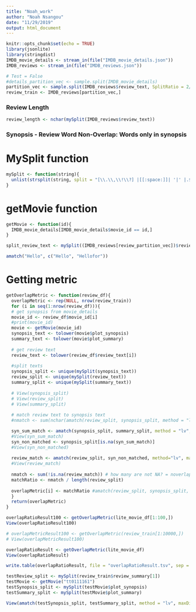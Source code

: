 ---
title: "Noah_work"
author: "Noah Nsangou"
date: "11/29/2019"
output: html_document
---

```{r setup, include=FALSE}
knitr::opts_chunk$set(echo = TRUE)
library(jsonlite)
library(stringdist)
IMDB_movie_details <- stream_in(file("IMDB_movie_details.json"))
IMDB_reviews <- stream_in(file("IMDB_reviews.json"))
```


```{r}
# Test = False
#details_partition_vec <- sample.split(IMDB_movie_details)
partition_vec <- sample.split(IMDB_reviews$review_text, SplitRatio = 2/3)
review_train <- IMDB_reviews[partition_vec,]

```

### Review Length
```{r}
review_length <- nchar(mySplit(IMDB_reviews$review_text))
```


### Synopsis - Review Word Non-Overlap: Words only in synopsis

# MySplit function
```{r}
mySplit <- function(string){
  unlist(strsplit(string, split = "[\\.\\,\\!\\?] |[[:space:]]| '|' |.$"))
}
```

# getMovie function
```{r}
getMovie <- function(id){
  IMDB_movie_details[IMDB_movie_details$movie_id == id,]
}
```


```{r}
split_review_text <- mySplit((IMDB_reviews[review_partition_vec])$review_text)

amatch("Hello", c("Hello", "Hellofor"))
```
# Getting metric
```{r}
getOverlapMetric <- function(review_df){
  overlapMetric <- rep(NULL, nrow(review_train))
  for (i in seq(1:nrow(review_df))){
  # get synopsis from movie_details
  movie_id <- review_df$movie_id[i]
  #print(movie_id)
  movie <- getMovie(movie_id)
  synopsis_text <- tolower(movie$plot_synopsis)
  summary_text <- tolower(movie$plot_summary)
  
  # get review text
  review_text <- tolower(review_df$review_text[i])
  
  #split texts 
  synopsis_split <- unique(mySplit(synopsis_text))
  review_split <- unique(mySplit(review_text))
  summary_split <- unique(mySplit(summary_text))
  
  # View(synopsis_split)
  # View(review_split)
  # View(summary_split)
  
  # match review text to synopsis text
  #nmatch <- sum(nchar(amatch(review_split, synopsis_split, method = "lv", maxDist = 1)), na.rm = TRUE)

  syn_sum_match <- amatch(synopsis_split, summary_split, method = "lv", maxDist = .5)
  #View(syn_sum_match)
  syn_non_matched <- synopsis_split[is.na(syn_sum_match)]
  #View(syn_non_matched)
  
  review_match <- amatch(review_split, syn_non_matched, method="lv", maxDist = 1)
  #View(review_match)
  
  nmatch <- sum(!is.na(review_match)) # how many are not NA? = noverlap btw review and synopsis-unique words
  matchRatio <- nmatch / length(review_split)
  
  overlapMetric[i] <- matchRatio #amatch(review_split, synopsis_split, method = "lv", maxDist = 1)
  }
  return(overlapMetric)
}

overlapRatioResult100 <- getOverlapMetric(lite_movie_df[1:100,])
View(overlapRatioResult100)

# overlapMetricResult100 <- getOverlapMetric(review_train[1:10000,])
# View(overlapMetricResult100)

overlapRatioResult <- getOverlapMetric(lite_movie_df)
View(overlapRatioResult)

write.table(overlapRatioResult, file = "overlapRatioResult.tsv", sep = "\t", row.names = F)

testReview_split <- mySplit(review_train$review_summary[1])
testMovie <- getMovie("tt0111161")
testSynopsis_split <- mySplit(testMovie$plot_synopsis)
testSummary_split <- mySplit(testMovie$plot_summary)

View(amatch(testSynopsis_split, testSummary_split, method = "lv", maxDist = 1))
```
